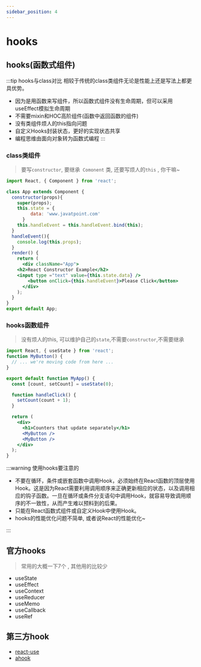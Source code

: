 ```yaml
---
sidebar_position: 4
---
```


# hooks


## hooks(函数式组件)

:::tip hooks与class对比
相较于传统的class类组件无论是性能上还是写法上都更具优势。

- 因为是用函数来写组件，所以函数式组件没有生命周期，但可以采用useEffect模拟生命周期
- 不需要mixin和HOC高阶组件(函数中返回函数的组件)
- 没有类组件烦人的this指向问题
- 自定义Hooks封装状态，更好的实现状态共享
- 编程思维由面向对象转为函数式编程
:::

### class类组件

> 要写`constructor`, 要继承` Comonent` 类, 还要写烦人的`this` , 你干嘛~

```jsx {4-10,14-21}
import React, { Component } from 'react';

class App extends Component {
  constructor(props){
    super(props);
    this.state = {
         data: 'www.javatpoint.com'
      }
    this.handleEvent = this.handleEvent.bind(this);
  }
  handleEvent(){
    console.log(this.props);
  }
  render() {
    return (
      <div className="App">
    <h2>React Constructor Example</h2>
    <input type ="text" value={this.state.data} />
        <button onClick={this.handleEvent}>Please Click</button>
      </div>
    );
  }
}
export default App;
```

### hooks函数组件

> 没有烦人的this, 可以维护自己的`state`,不需要`constructor`,不需要继承

```jsx {3,6-11}
import React, { useState } from 'react';
function MyButton() {
  // ... we're moving code from here ...
}

export default function MyApp() {
  const [count, setCount] = useState(0);

  function handleClick() {
    setCount(count + 1);
  }

  return (
    <div>
      <h1>Counters that update separately</h1>
      <MyButton />
      <MyButton />
    </div>
  );
}
```

:::warning 使用hooks要注意的

- 不要在循环，条件或嵌套函数中调用Hook，必须始终在React函数的顶层使用Hook。这是因为React需要利用调用顺序来正确更新相应的状态，以及调用相应的钩子函数。一旦在循环或条件分支语句中调用Hook，就容易导致调用顺序的不一致性，从而产生难以预料到的后果。
- 只能在React函数式组件或自定义Hook中使用Hook。
- hooks的性能优化问题不简单, 或者说React的性能优化~

:::

## 官方hooks
> 常用的大概一下7个 , 其他用的比较少
- useState
- useEffect
- useContext
- useReducer
- useMemo
- useCallback
- useRef


## 第三方hook
- [react-use](https://github.com/streamich/react-use)
- [ahook](https://ahooks.js.org/)

[//]: # (## 自定义hooks)

[//]: # ([详情查看]&#40;http://lavard.cn/docs/React/%E8%87%AA%E5%AE%9A%E4%B9%89hook&#41;)